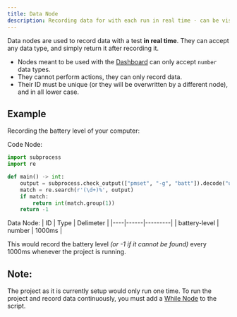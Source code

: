 ```yaml
---
title: Data Node
description: Recording data for with each run in real time - can be visualized with the dashboard
---
```


Data nodes are used to record data with a test **in real time**. They can accept any data type, and simply return it after recording it.

- Nodes meant to be used with the [Dashboard](/dashboard) can only accept `number` data types.
- They cannot perform actions, they can only record data.
- Their ID must be unique (or they will be overwritten by a different node), and in all lower case.

## Example
Recording the battery level of your computer:

Code Node:
```python
import subprocess
import re

def main() -> int:
    output = subprocess.check_output(["pmset", "-g", "batt"]).decode("utf-8")
    match = re.search(r'(\d+)%', output)
    if match:
        return int(match.group(1))
    return -1
```

Data Node:
| ID  | Type | Delimeter |
|----|------|---------|
| battery-level | number | 1000ms |

This would record the battery level *(or -1 if it cannot be found)* every 1000ms whenever the project is running.

## Note:
The project as it is currently setup would only run one time. To run the project and record data continuously, you must add a [While Node](/while) to the script.



